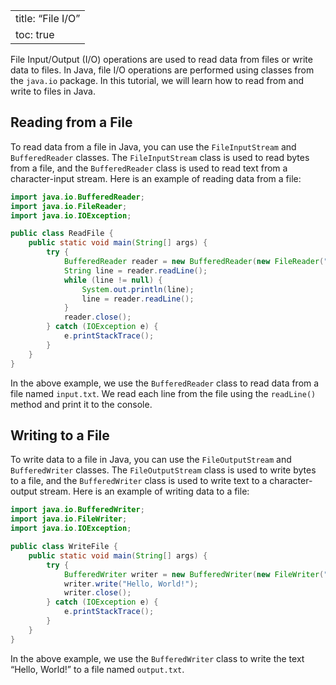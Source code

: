
---
title: "File I/O"
toc: true
---

File Input/Output (I/O) operations are used to read data from files or write data to files. In Java, file I/O operations are performed using classes from the `java.io` package. In this tutorial, we will learn how to read from and write to files in Java.

## Reading from a File

To read data from a file in Java, you can use the `FileInputStream` and `BufferedReader` classes. The `FileInputStream` class is used to read bytes from a file, and the `BufferedReader` class is used to read text from a character-input stream. Here is an example of reading data from a file:

```java
import java.io.BufferedReader;
import java.io.FileReader;
import java.io.IOException;

public class ReadFile {
    public static void main(String[] args) {
        try {
            BufferedReader reader = new BufferedReader(new FileReader("input.txt"));
            String line = reader.readLine();
            while (line != null) {
                System.out.println(line);
                line = reader.readLine();
            }
            reader.close();
        } catch (IOException e) {
            e.printStackTrace();
        }
    }
}
```

In the above example, we use the `BufferedReader` class to read data from a file named `input.txt`. We read each line from the file using the `readLine()` method and print it to the console.

## Writing to a File

To write data to a file in Java, you can use the `FileOutputStream` and `BufferedWriter` classes. The `FileOutputStream` class is used to write bytes to a file, and the `BufferedWriter` class is used to write text to a character-output stream. Here is an example of writing data to a file:

```java
import java.io.BufferedWriter;
import java.io.FileWriter;
import java.io.IOException;

public class WriteFile {
    public static void main(String[] args) {
        try {
            BufferedWriter writer = new BufferedWriter(new FileWriter("output.txt"));
            writer.write("Hello, World!");
            writer.close();
        } catch (IOException e) {
            e.printStackTrace();
        }
    }
}
```

In the above example, we use the `BufferedWriter` class to write the text "Hello, World!" to a file named `output.txt`.

